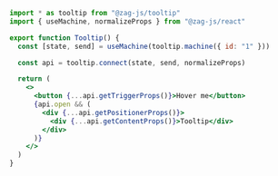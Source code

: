 ```jsx
import * as tooltip from "@zag-js/tooltip"
import { useMachine, normalizeProps } from "@zag-js/react"

export function Tooltip() {
  const [state, send] = useMachine(tooltip.machine({ id: "1" }))

  const api = tooltip.connect(state, send, normalizeProps)

  return (
    <>
      <button {...api.getTriggerProps()}>Hover me</button>
      {api.open && (
        <div {...api.getPositionerProps()}>
          <div {...api.getContentProps()}>Tooltip</div>
        </div>
      )}
    </>
  )
}
```

